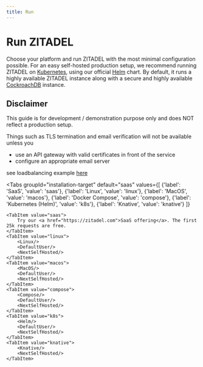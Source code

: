 ```yaml
---
title: Run
---
```



# Run ZITADEL

Choose your platform and run ZITADEL with the most minimal configuration possible.
For an easy self-hosted production setup, we recommend running ZITADEL on [Kubernetes](https://kubernetes.io/docs/home/), using our official [Helm](https://helm.sh/docs/) chart.
By default, it runs a highly available ZITADEL instance along with a secure and highly available [CockroachDB](https://www.cockroachlabs.com/docs/stable/) instance.

## Disclaimer
This guide is for development / demonstration purpose only and does NOT reflect a production setup.

Things such as TLS termination and email verification will not be available unless you 

- use an API gateway with valid certificates in front of the service
- configure an appropriate email server

see loadbalancing example [here](https://docs.zitadel.com/docs/guides/installation/loadbalancing-example)

<!-- TODO: Destroy -->

<Tabs
    groupId="installation-target"
    default="saas"
    values={[
        {'label': 'SaaS', 'value': 'saas'},
        {'label': 'Linux', 'value': 'linux'},
        {'label': 'MacOS', 'value': 'macos'},
        {'label': 'Docker Compose', 'value': 'compose'},
        {'label': 'Kubernetes (Helm)', 'value': 'k8s'},
        {'label': 'Knative', 'value': 'knative'}
    ]}
>
    <TabItem value="saas">
        Try our <a href="https://zitadel.com">SaaS offering</a>. The first 25k requests are free.
    </TabItem>
    <TabItem value="linux">
        <Linux/>
        <DefaultUser/>
        <NextSelfHosted/>
    </TabItem>
    <TabItem value="macos">
        <MacOS/>
        <DefaultUser/>
        <NextSelfHosted/>
    </TabItem>
    <TabItem value="compose">
        <Compose/>
        <DefaultUser/>
        <NextSelfHosted/>
    </TabItem>
    <TabItem value="k8s">
        <Helm/>
        <DefaultUser/>
        <NextSelfHosted/>
    </TabItem>
    <TabItem value="knative">
        <Knative/>
        <NextSelfHosted/>
    </TabItem>
</Tabs>
